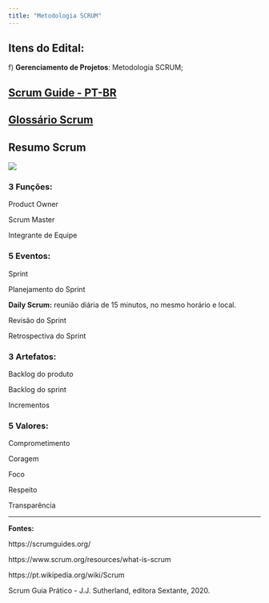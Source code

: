 ```yaml
---
title: "Metodologia SCRUM"
---
```


## Itens do Edital:

f\) **Gerenciamento de Projetos**: Metodologia SCRUM;

## [Scrum Guide - PT-BR](https://scrumguides.org/docs/scrumguide/v2020/2020-Scrum-Guide-PortugueseBR-3.0.pdf)

## [Glossário Scrum](https://www.scrum.org/resources/scrum-glossary)

## Resumo Scrum

[![](images/scrum_framework.png){fig-alt="https://www.scrum.org/resources/scrum-framework-poster"}](https://www.scrum.org/resources/scrum-framework-poster)

### 3 Funções:

Product Owner

Scrum Master

Integrante de Equipe

### 5 Eventos:

Sprint

Planejamento do Sprint

**Daily Scrum:** reunião diária de 15 minutos, no mesmo horário e local.

Revisão do Sprint

Retrospectiva do Sprint

### 3 Artefatos:

Backlog do produto

Backlog do sprint

Incrementos

### 5 Valores:

Comprometimento

Coragem

Foco

Respeito

Transparência

------------------------------------------------------------------------

**Fontes:**

https://scrumguides.org/

https://www.scrum.org/resources/what-is-scrum

https://pt.wikipedia.org/wiki/Scrum

Scrum Guia Prático - J.J. Sutherland, editora Sextante, 2020.
